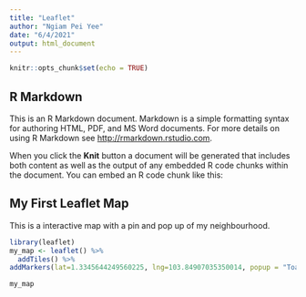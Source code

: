 ---
title: "Leaflet"
author: "Ngiam Pei Yee"
date: "6/4/2021"
output: html_document
---

```{r setup, include=FALSE}
knitr::opts_chunk$set(echo = TRUE)
```

## R Markdown

This is an R Markdown document. Markdown is a simple formatting syntax for authoring HTML, PDF, and MS Word documents. For more details on using R Markdown see <http://rmarkdown.rstudio.com>.

When you click the **Knit** button a document will be generated that includes both content as well as the output of any embedded R code chunks within the document. You can embed an R code chunk like this:

## My First Leaflet Map

This is a interactive map with a pin and pop up of my neighbourhood.
```{r}
library(leaflet)
my_map <- leaflet() %>%
  addTiles() %>%
addMarkers(lat=1.3345644249560225, lng=103.84907035350014, popup = "Toa Payoh - my neighbourhood")

my_map
```


